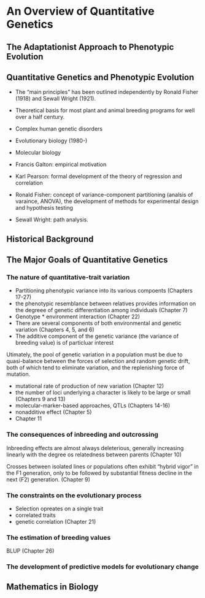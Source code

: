 # An Overview of Quantitative Genetics

## The Adaptationist Approach to Phenotypic Evolution

## Quantitative Genetics and Phenotypic Evolution

- The "main principles" has been outlined independently by Ronald Fisher (1918) and Sewall Wright (1921).
- Theoretical basis for most plant and animal breeding programs for well over a half century.
- Complex human genetic disorders
- Evolutionary biology (1980-)
- Molecular biology

- Francis Galton: empirical motivation
- Karl Pearson: formal development of the theory of regression and correlation
- Ronald Fisher: concept of variance-component partitioning (analsis of varaince, ANOVA), the development of methods for experimental design and hypothesis testing
- Sewall Wright: path analysis.

## Historical Background

## The Major Goals of Quantitative Genetics

### The nature of quantitative-trait variation

- Partitioning phenotypic variance into its various compoents (Chapters 17-27)
- the phenotypic resemblance between relatives provides information on the degreee of genetic differentiation among individuals (Chapter 7)
- Genotype * environment interaction (Chapter 22)
- There are several components of both environmental and genetic variation (Chapters 4, 5, and 6)
- The additive component of the genetic variance (the variance of breeding value) is of particluar interest

Utimately, the pool of genetic variation in a population must be due to quasi-balance between the forces of selection and random genetic drift, both of which tend to eliminate variation, and the replenishing force of mutation.

- mutational rate of production of new variation (Chapter 12)
- the number of loci underlying a character is likely to be large or small (Chapters 9 and 13)
- molecular-marker-based approaches, QTLs (Chapters 14-16)
- nonadditive effect (Chapter 5)
- Chapter 11

### The consequences of inbreeding and outcrossing

Inbreeding effects are almost always deleterious, generally increasing linearly with the degree os relatedness between parents (Chapter 10)

Crosses between isolated lines or populations often exhibit "hybrid vigor" in the F1 generation, only to be followed by substantial fitness decline in the next (F2) generation. (Chapter 9)

### The constraints on the evolutionary process

- Selection opreates on a single trait
- correlated traits
- genetic correlation (Chapter 21)

### The estimation of breeding values

BLUP (Chapter 26)

### The development of predictive models for evolutionary change

## Mathematics in Biology


